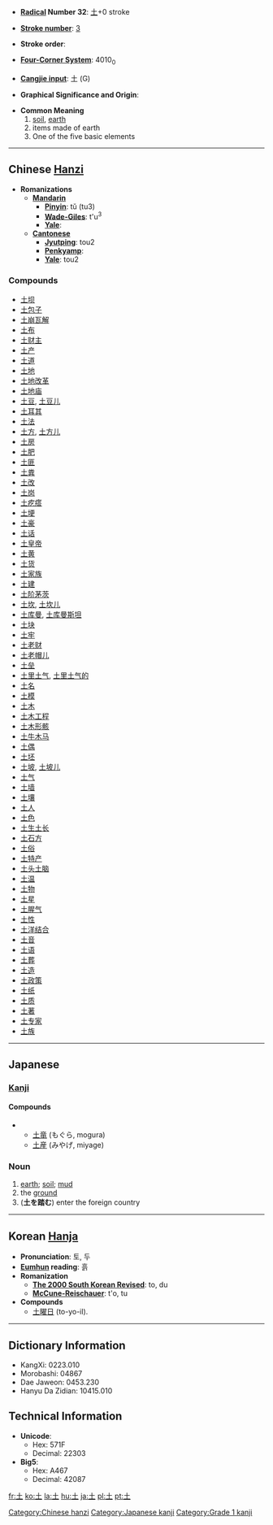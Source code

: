 * '''[[Wiktionary:Chinese radical index| Radical]] Number 32''': [[Wiktionary:Chinese radical index 土|土]]+0 stroke

* '''[[Wiktionary:Chinese total strokes index|Stroke number]]''': [[Wiktionary:Chinese total strokes index 3|3]]

* '''Stroke order''': 

* '''[[Wiktionary:Chinese four corner index|Four-Corner System]]''': 4010<sub>0</sub>

* '''[[Wiktionary:Chinese Cangjie index|Cangjie input]]''': 土 (G)

* '''Graphical Significance and Origin''': 

* '''Common Meaning'''
*# [[soil]], [[earth]]
*# items made of earth
*# One of the five basic elements


----

== Chinese [[Hanzi]] ==

* '''Romanizations'''
** '''[[Mandarin]]'''
*** '''[[Pinyin]]''': tǔ (tu3)
*** '''[[Wade-Giles]]''': t'u<sup>3</sup>
*** '''[[Yale]]''': 
** '''[[Cantonese]]'''
*** '''[[Jyutping]]''': tou2
*** '''[[Penkyamp]]''': 
*** '''[[Yale]]''': tou2

===Compounds===
*[[土坝]]
*[[土包子]]
*[[土崩瓦解]]
*[[土布]]
*[[土财主]]
*[[土产]]
*[[土道]]
*[[土地]]
*[[土地改革]]
*[[土地庙]]
*[[土豆]], [[土豆儿]]
*[[土耳其]]
*[[土法]]
*[[土方]], [[土方儿]]
*[[土房]]
*[[土肥]]
*[[土匪]]
*[[土粪]]
*[[土改]]
*[[土岗]]
*[[土疙瘩]]
*[[土埂]]
*[[土豪]]
*[[土话]]
*[[土皇帝]]
*[[土黄]]
*[[土货]]
*[[土家族]]
*[[土建]]
*[[土阶茅茨]]
*[[土坎]], [[土坎儿]]
*[[土库曼]], [[土库曼斯坦]]
*[[土块]]
*[[土牢]]
*[[土老财]]
*[[土老帽儿]]
*[[土垒]]
*[[土里土气]], [[土里土气的]]
*[[土名]]
*[[土模]]
*[[土木]]
*[[土木工程]]
*[[土木形骸]]
*[[土牛木马]]
*[[土偶]]
*[[土坯]]
*[[土坡]], [[土坡儿]]
*[[土气]]
*[[土墙]]
*[[土壤]]
*[[土人]]
*[[土色]]
*[[土生土长]]
*[[土石方]]
*[[土俗]]
*[[土特产]]
*[[土头土脑]]
*[[土温]]
*[[土物]]
*[[土星]]
*[[土腥气]]
*[[土性]]
*[[土洋结合]]
*[[土音]]
*[[土语]]
*[[土葬]]
*[[土造]]
*[[土政策]]
*[[土纸]]
*[[土质]]
*[[土著]]
*[[土专家]]
*[[土族]]


----

== Japanese ==
=== [[Kanji]] ===
{{kanji
|[[ど]] (do), [[と]] (to)
|[[つち]] (tsuchi)
}}

====Compounds====
**[[土竜]] (もぐら, mogura)
**[[土産]] (みやげ, miyage)

=== Noun ===
{{janoun|つち|tsuchi}}
# [[earth]]; [[soil]]; [[mud]]
# the [[ground]]
# ('''土を踏む''') enter the foreign country
----

== Korean [[Hanja]] ==

* '''Pronunciation''': 토, 두
* '''[[Eumhun]] reading''': 흙
* '''Romanization'''
** '''[[The 2000 South Korean Revised Romanization|The 2000 South Korean Revised]]''': to, du
** '''[[McCune-Reischauer]]''': t'o, tu
*'''Compounds'''
**[[土曜日]] (to-yo-il).

----

== Dictionary Information ==

* KangXi: 0223.010
* Morobashi: 04867
* Dae Jaweon: 0453.230
* Hanyu Da Zidian: 10415.010

== Technical Information ==

* '''Unicode''':
** Hex: 571F
** Decimal: 22303
* '''Big5''':
** Hex: A467
** Decimal: 42087

[[Category:Chinese hanzi]]
[[Category:Japanese kanji]]
[[Category:Grade 1 kanji]]

[[fr:土]]
[[ko:土]]
[[la:土]]
[[hu:土]]
[[ja:土]]
[[pl:土]]
[[pt:土]]